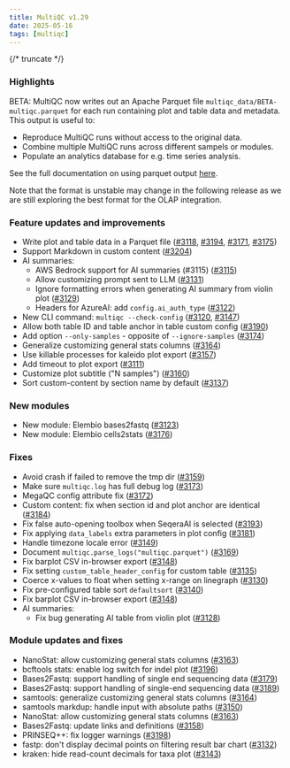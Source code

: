 ```yaml
---
title: MultiQC v1.29
date: 2025-05-16
tags: [multiqc]
---
```


{/* truncate */}

### Highlights

BETA: MultiQC now writes out an Apache Parquet file `multiqc_data/BETA-multiqc.parquet` for each run containing plot and table data and metadata. This output is useful to:

- Reproduce MultiQC runs without access to the original data.
- Combine multiple MultiQC runs across different sampels or modules.
- Populate an analytics database for e.g. time series analysis.

See the full documentation on using parquet output [here](https://docs.seqera.io/multiqc/usage/downstream#multiqc-parquet-output).

Note that the format is unstable may change in the following release as we are still exploring the best format for the OLAP integration.

### Feature updates and improvements

- Write plot and table data in a Parquet file ([#3118](https://github.com/MultiQC/MultiQC/pull/3118), [#3194](https://github.com/MultiQC/MultiQC/pull/3194), [#3171](https://github.com/MultiQC/MultiQC/pull/3171), [#3175](https://github.com/MultiQC/MultiQC/pull/3175))
- Support Markdown in custom content ([#3204](https://github.com/MultiQC/MultiQC/pull/3204))
- AI summaries:
  - AWS Bedrock support for AI summaries (#3115) ([#3115](https://github.com/MultiQC/MultiQC/pull/3115))
  - Allow customizing prompt sent to LLM ([#3131](https://github.com/MultiQC/MultiQC/pull/3131))
  - Ignore formatting errors when generating AI summary from violin plot ([#3129](https://github.com/MultiQC/MultiQC/pull/3129))
  - Headers for AzureAI: add `config.ai_auth_type` ([#3122](https://github.com/MultiQC/MultiQC/pull/3122))
- New CLI command: `multiqc --check-config` ([#3120](https://github.com/MultiQC/MultiQC/pull/3120), [#3147](https://github.com/MultiQC/MultiQC/pull/3147))
- Allow both table ID and table anchor in table custom config ([#3190](https://github.com/MultiQC/MultiQC/pull/3190))
- Add option `--only-samples` - opposite of `--ignore-samples` ([#3174](https://github.com/MultiQC/MultiQC/pull/3174))
- Generalize customizing general stats columns ([#3164](https://github.com/MultiQC/MultiQC/pull/3164))
- Use killable processes for kaleido plot export ([#3157](https://github.com/MultiQC/MultiQC/pull/3157))
- Add timeout to plot export ([#3111](https://github.com/MultiQC/MultiQC/pull/3111))
- Customize plot subtitle ("N samples") ([#3160](https://github.com/MultiQC/MultiQC/pull/3160))
- Sort custom-content by section name by default ([#3137](https://github.com/MultiQC/MultiQC/pull/3137))

### New modules

- New module: Elembio bases2fastq ([#3123](https://github.com/MultiQC/MultiQC/pull/3123))
- New module: Elembio cells2stats ([#3176](https://github.com/MultiQC/MultiQC/pull/3176))

### Fixes

- Avoid crash if failed to remove the tmp dir ([#3159](https://github.com/MultiQC/MultiQC/pull/3159))
- Make sure `multiqc.log` has full debug log ([#3173](https://github.com/MultiQC/MultiQC/pull/3173))
- MegaQC config attribute fix ([#3172](https://github.com/MultiQC/MultiQC/pull/3172))
- Custom content: fix when section id and plot anchor are identical ([#3184](https://github.com/MultiQC/MultiQC/pull/3184))
- Fix false auto-opening toolbox when SeqeraAI is selected ([#3193](https://github.com/MultiQC/MultiQC/pull/3193))
- Fix applying `data_labels` extra parameters in plot config ([#3181](https://github.com/MultiQC/MultiQC/pull/3181))
- Handle timezone locale error ([#3149](https://github.com/MultiQC/MultiQC/pull/3149))
- Document `multiqc.parse_logs("multiqc.parquet")` ([#3169](https://github.com/MultiQC/MultiQC/pull/3169))
- Fix barplot CSV in-browser export ([#3148](https://github.com/MultiQC/MultiQC/pull/3148))
- Fix setting `custom_table_header_config` for custom table ([#3135](https://github.com/MultiQC/MultiQC/pull/3135))
- Coerce x-values to float when setting x-range on linegraph ([#3130](https://github.com/MultiQC/MultiQC/pull/3130))
- Fix pre-configured table sort `defaultsort` ([#3140](https://github.com/MultiQC/MultiQC/pull/3140))
- Fix barplot CSV in-browser export ([#3148](https://github.com/MultiQC/MultiQC/pull/3148))
- AI summaries:
  - Fix bug generating AI table from violin plot ([#3128](https://github.com/MultiQC/MultiQC/pull/3128))

### Module updates and fixes

- NanoStat: allow customizing general stats columns ([#3163](https://github.com/MultiQC/MultiQC/pull/3163))
- bcftools stats: enable log switch for indel plot ([#3196](https://github.com/MultiQC/MultiQC/pull/3196))
- Bases2Fastq: support handling of single end sequencing data ([#3179](https://github.com/MultiQC/MultiQC/pull/3179))
- Bases2Fastq: support handling of single-end sequencing data ([#3189](https://github.com/MultiQC/MultiQC/pull/3189))
- samtools: generalize customizing general stats columns ([#3164](https://github.com/MultiQC/MultiQC/pull/3164))
- samtools markdup: handle input with absolute paths ([#3150](https://github.com/MultiQC/MultiQC/pull/3150))
- NanoStat: allow customizing general stats columns ([#3163](https://github.com/MultiQC/MultiQC/pull/3163))
- Bases2Fastq: update links and definitions ([#3158](https://github.com/MultiQC/MultiQC/pull/3158))
- PRINSEQ++: fix logger warnings ([#3198](https://github.com/MultiQC/MultiQC/pull/3198))
- fastp: don't display decimal points on filtering result bar chart ([#3132](https://github.com/MultiQC/MultiQC/pull/3132))
- kraken: hide read-count decimals for taxa plot ([#3143](https://github.com/MultiQC/MultiQC/pull/3143))
